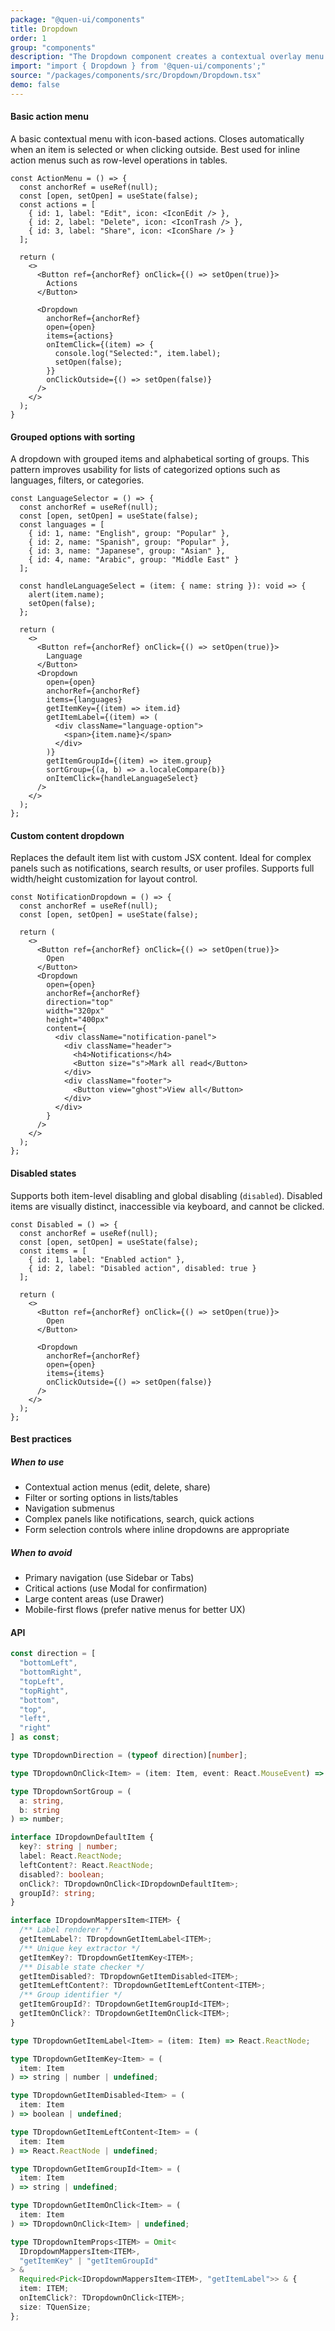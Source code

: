 ```yaml
---
package: "@quen-ui/components"
title: Dropdown
order: 1
group: "components"
description: "The Dropdown component creates a contextual overlay menu that appears near an anchor element. It provides a flexible solution for displaying actions, options, or content in a space-efficient manner, ideal for navigation menus, action lists, and context menus."
import: "import { Dropdown } from '@quen-ui/components';"
source: "/packages/components/src/Dropdown/Dropdown.tsx"
demo: false
---
```



#### Basic action menu

A basic contextual menu with icon-based actions.
Closes automatically when an item is selected or when clicking outside.
Best used for inline action menus such as row-level operations in tables.

<ActionMenu />

```tsx
const ActionMenu = () => {
  const anchorRef = useRef(null);
  const [open, setOpen] = useState(false);
  const actions = [
    { id: 1, label: "Edit", icon: <IconEdit /> },
    { id: 2, label: "Delete", icon: <IconTrash /> },
    { id: 3, label: "Share", icon: <IconShare /> }
  ];

  return (
    <>
      <Button ref={anchorRef} onClick={() => setOpen(true)}>
        Actions
      </Button>

      <Dropdown
        anchorRef={anchorRef}
        open={open}
        items={actions}
        onItemClick={(item) => {
          console.log("Selected:", item.label);
          setOpen(false);
        }}
        onClickOutside={() => setOpen(false)}
      />
    </>
  );
}
```

#### Grouped options with sorting

A dropdown with grouped items and alphabetical sorting of groups.
This pattern improves usability for lists of categorized options such as languages, filters, or categories.

<LanguageSelector />

```tsx
const LanguageSelector = () => {
  const anchorRef = useRef(null);
  const [open, setOpen] = useState(false);
  const languages = [
    { id: 1, name: "English", group: "Popular" },
    { id: 2, name: "Spanish", group: "Popular" },
    { id: 3, name: "Japanese", group: "Asian" },
    { id: 4, name: "Arabic", group: "Middle East" }
  ];

  const handleLanguageSelect = (item: { name: string }): void => {
    alert(item.name);
    setOpen(false);
  };

  return (
    <>
      <Button ref={anchorRef} onClick={() => setOpen(true)}>
        Language
      </Button>
      <Dropdown
        open={open}
        anchorRef={anchorRef}
        items={languages}
        getItemKey={(item) => item.id}
        getItemLabel={(item) => (
          <div className="language-option">
            <span>{item.name}</span>
          </div>
        )}
        getItemGroupId={(item) => item.group}
        sortGroup={(a, b) => a.localeCompare(b)}
        onItemClick={handleLanguageSelect}
      />
    </>
  );
};
```

#### Custom content dropdown

Replaces the default item list with custom JSX content.
Ideal for complex panels such as notifications, search results, or user profiles.
Supports full width/height customization for layout control.

<NotificationDropdown />

```tsx
const NotificationDropdown = () => {
  const anchorRef = useRef(null);
  const [open, setOpen] = useState(false);

  return (
    <>
      <Button ref={anchorRef} onClick={() => setOpen(true)}>
        Open
      </Button>
      <Dropdown
        open={open}
        anchorRef={anchorRef}
        direction="top"
        width="320px"
        height="400px"
        content={
          <div className="notification-panel">
            <div className="header">
              <h4>Notifications</h4>
              <Button size="s">Mark all read</Button>
            </div>
            <div className="footer">
              <Button view="ghost">View all</Button>
            </div>
          </div>
        }
      />
    </>
  );
};
```

#### Disabled states

Supports both item-level disabling and global disabling (`disabled`).
Disabled items are visually distinct, inaccessible via keyboard, and cannot be clicked.

<Disabled />

```tsx
const Disabled = () => {
  const anchorRef = useRef(null);
  const [open, setOpen] = useState(false);
  const items = [
    { id: 1, label: "Enabled action" },
    { id: 2, label: "Disabled action", disabled: true }
  ];

  return (
    <>
      <Button ref={anchorRef} onClick={() => setOpen(true)}>
        Open
      </Button>

      <Dropdown
        anchorRef={anchorRef}
        open={open}
        items={items}
        onClickOutside={() => setOpen(false)}
      />
    </>
  );
};
```

#### Best practices

##### When to use

  - Contextual action menus (edit, delete, share)
  - Filter or sorting options in lists/tables
  - Navigation submenus
  - Complex panels like notifications, search, quick actions
  - Form selection controls where inline dropdowns are appropriate

##### When to avoid

  - Primary navigation (use Sidebar or Tabs)
  - Critical actions (use Modal for confirmation)
  - Large content areas (use Drawer)
  - Mobile-first flows (prefer native menus for better UX)


#### API

```ts
const direction = [
  "bottomLeft",
  "bottomRight",
  "topLeft",
  "topRight",
  "bottom",
  "top",
  "left",
  "right"
] as const;

type TDropdownDirection = (typeof direction)[number];

type TDropdownOnClick<Item> = (item: Item, event: React.MouseEvent) => void;

type TDropdownSortGroup = (
  a: string,
  b: string
) => number;

interface IDropdownDefaultItem {
  key?: string | number;
  label: React.ReactNode;
  leftContent?: React.ReactNode;
  disabled?: boolean;
  onClick?: TDropdownOnClick<IDropdownDefaultItem>;
  groupId?: string;
}

interface IDropdownMappersItem<ITEM> {
  /** Label renderer */
  getItemLabel?: TDropdownGetItemLabel<ITEM>;
  /** Unique key extractor */
  getItemKey?: TDropdownGetItemKey<ITEM>;
  /** Disable state checker */
  getItemDisabled?: TDropdownGetItemDisabled<ITEM>;
  getItemLeftContent?: TDropdownGetItemLeftContent<ITEM>;
  /** Group identifier */
  getItemGroupId?: TDropdownGetItemGroupId<ITEM>;
  getItemOnClick?: TDropdownGetItemOnClick<ITEM>;
}

type TDropdownGetItemLabel<Item> = (item: Item) => React.ReactNode;

type TDropdownGetItemKey<Item> = (
  item: Item
) => string | number | undefined;

type TDropdownGetItemDisabled<Item> = (
  item: Item
) => boolean | undefined;

type TDropdownGetItemLeftContent<Item> = (
  item: Item
) => React.ReactNode | undefined;

type TDropdownGetItemGroupId<Item> = (
  item: Item
) => string | undefined;

type TDropdownGetItemOnClick<Item> = (
  item: Item
) => TDropdownOnClick<Item> | undefined;

type TDropdownItemProps<ITEM> = Omit<
  IDropdownMappersItem<ITEM>,
  "getItemKey" | "getItemGroupId"
> &
  Required<Pick<IDropdownMappersItem<ITEM>, "getItemLabel">> & {
  item: ITEM;
  onItemClick?: TDropdownOnClick<ITEM>;
  size: TQuenSize;
};

```
